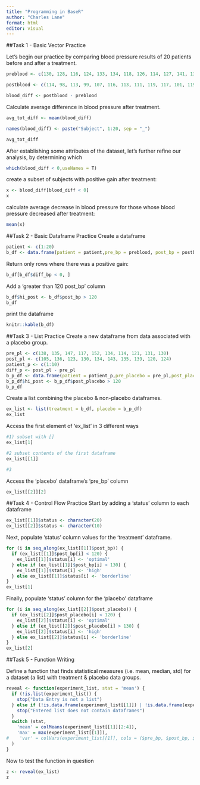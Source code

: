 ```yaml
---
title: "Programming in BaseR"
author: "Charles Lane"
format: html
editor: visual
---
```


##Task 1 - Basic Vector Practice

Let's begin our practice by comparing blood pressure results of 20 patients before and after a treatment.

```r
preblood <- c(130, 128, 116, 124, 133, 134, 118, 126, 114, 127, 141, 138, 128, 140, 137, 131, 120, 128, 139, 135)

postblood <- c(114, 98, 113, 99, 107, 116, 113, 111, 119, 117, 101, 119, 130, 122, 106, 106, 124, 102, 117, 113)

blood_diff <- postblood - preblood
```

Calculate average difference in blood pressure after treatment.

```r
avg_tot_diff <- mean(blood_diff)

names(blood_diff) <- paste("Subject", 1:20, sep = "_")

avg_tot_diff
```

After establishing some attributes of the dataset, let's further refine our analysis, by determining which

```r
which(blood_diff < 0,useNames = T)
```

create a subset of subjects with positive gain after treatment:

```r
x <- blood_diff[blood_diff < 0]
x
```

calculate average decrease in blood pressure for those whose blood pressure decreased after treatment:

```r
mean(x)
```

##Task 2 - Basic Dataframe Practice Create a dataframe

```r
patient <- c(1:20)
b_df <- data.frame(patient = patient,pre_bp = preblood, post_bp = postblood, diff_bp = blood_diff)
```

Return only rows where there was a positive gain:
```r
b_df[b_df$diff_bp < 0, ]
```

Add a 'greater than 120 post_bp' column

```r
b_df$hi_post <- b_df$post_bp > 120
b_df
```

print the dataframe

```r
knitr::kable(b_df)
```

##Task 3 - List Practice
Create a new dataframe from data associated with a placebo group.
```r
pre_pl <- c(138, 135, 147, 117, 152, 134, 114, 121, 131, 130)
post_pl <- c(105, 136, 123, 130, 134, 143, 135, 139, 120, 124)
patient_p <- c(1:10)
diff_p <- post_pl - pre_pl
b_p_df <- data.frame(patient = patient_p,pre_placebo = pre_pl,post_placebo = post_pl, placebo_diff = diff_p)
b_p_df$hi_post <- b_p_df$post_placebo > 120
b_p_df
```
Create a list combining the placebo & non-placebo dataframes.
```r
ex_list <- list(treatment = b_df, placebo = b_p_df)
ex_list
```

Access the first element of 'ex_list' in 3 different ways

```r
#1) subset with []
ex_list[1]
```
```r
#2 subset contents of the first dataframe
ex_list[[1]]
```
```r
#3
```

Access the 'placebo' dataframe's 'pre_bp' column
```r
ex_list[[2]][2]
```


##Task 4 - Control Flow Practice
Start by adding a 'status' column to each dataframe
```r
ex_list[[1]]$status <- character(20)
ex_list[[2]]$status <- character(10)
```
Next, populate 'status' column values for the 'treatment' dataframe.
```r
for (i in seq_along(ex_list[[1]]$post_bp)) {
  if (ex_list[[1]]$post_bp[i] < 120) {
    ex_list[[1]]$status[i] <- 'optimal'
  } else if (ex_list[[1]]$post_bp[i] > 130) {
    ex_list[[1]]$status[i] <- 'high'
  } else ex_list[[1]]$status[i] <- 'borderline'
}
ex_list[1]
```
Finally, populate 'status' column for the 'placebo' dataframe
```r
for (i in seq_along(ex_list[[2]]$post_placebo)) {
  if (ex_list[[2]]$post_placebo[i] < 120) {
    ex_list[[2]]$status[i] <- 'optimal'
  } else if (ex_list[[2]]$post_placebo[i] > 130) {
    ex_list[[2]]$status[i] <- 'high'
  } else ex_list[[2]]$status[i] <- 'borderline'
}
ex_list[2]
```

##Task 5 - Function Writing

Define a function that finds statistical measures (i.e. mean, median, std) for a dataset (a list) with treatment & placebo data groups.
```r
reveal <- function(experiment_list, stat = 'mean') {
  if (!is.list(experiment_list)) {
    stop("Data Entry is not a list")
  } else if (!is.data.frame(experiment_list[[1]]) | !is.data.frame(experiment_list[[2]])) {
    stop("Entered list does not contain dataframes")
  }
  switch (stat,
    'mean' = colMeans(experiment_list[[1]][2:4]),
    'max' = max(experiment_list[[1]]),
#    'var' = colVars(experiment_list[[1]], cols = ($pre_bp, $post_bp, $bp_diff),)
  )
}
```

Now to test the function in question
```r
z <- reveal(ex_list)
z
```

